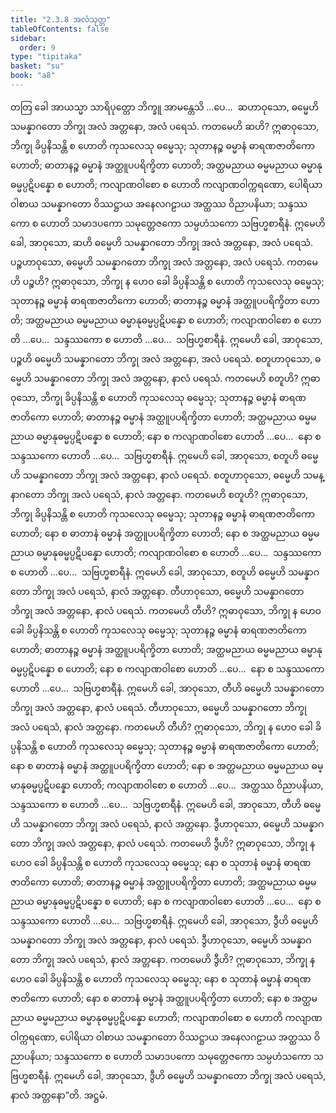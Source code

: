 ```yaml
---
title: "2.3.8 အလံသုတ္တ"
tableOfContents: false
sidebar:
  order: 9
type: "tipitaka"
basket: "su"
book: "a8"
---
```



<DynamicBreadcrumb />

<Division number="78" book="a8">

<Paragraph number="775" book="a8">
တတြ ခေါ အာယသ္မာ သာရိပုတ္တော ဘိက္ခူ အာမန္တေသိ …ပေ…  ဆဟာဝုသော, ဓမ္မေဟိ သမန္နာဂတော ဘိက္ခု အလံ အတ္တနော, အလံ ပရေသံ. ကတမေဟိ ဆဟိ? ဣဓာဝုသော, ဘိက္ခု ခိပ္ပနိသန္တိ စ ဟောတိ ကုသလေသု ဓမ္မေသု; သုတာနဉ္စ ဓမ္မာနံ ဓာရဏဇာတိကော ဟောတိ; ဓာတာနဉ္စ ဓမ္မာနံ အတ္ထူပပရိက္ခိတာ ဟောတိ; အတ္ထမညာယ ဓမ္မမညာယ ဓမ္မာနုဓမ္မပ္ပဋိပန္နော စ ဟောတိ; ကလျာဏဝါစော စ ဟောတိ ကလျာဏဝါက္ကရဏော, ပေါရိယာ ဝါစာယ သမန္နာဂတော ဝိဿဋ္ဌာယ အနေလဂဠာယ အတ္ထဿ ဝိညာပနိယာ; သန္ဒဿကော စ ဟောတိ သမာဒပကော သမုတ္တေဇကော သမ္ပဟံသကော သဗြဟ္မစာရီနံ. ဣမေဟိ ခေါ, အာဝုသော, ဆဟိ ဓမ္မေဟိ သမန္နာဂတော ဘိက္ခု အလံ အတ္တနော, အလံ ပရေသံ.
</Paragraph>

<Paragraph number="776" book="a8">
ပဉ္စဟာဝုသော, ဓမ္မေဟိ သမန္နာဂတော ဘိက္ခု အလံ အတ္တနော, အလံ ပရေသံ. ကတမေဟိ ပဉ္စဟိ? ဣဓာဝုသော, ဘိက္ခု န ဟေဝ ခေါ ခိပ္ပနိသန္တိ စ ဟောတိ ကုသလေသု ဓမ္မေသု; သုတာနဉ္စ ဓမ္မာနံ ဓာရဏဇာတိကော ဟောတိ; ဓာတာနဉ္စ ဓမ္မာနံ အတ္ထူပပရိက္ခိတာ ဟောတိ; အတ္ထမညာယ ဓမ္မမညာယ ဓမ္မာနုဓမ္မပ္ပဋိပန္နော စ ဟောတိ; ကလျာဏဝါစော စ ဟောတိ …ပေ…  သန္ဒဿကော စ ဟောတိ …ပေ…  သဗြဟ္မစာရီနံ. ဣမေဟိ ခေါ, အာဝုသော, ပဉ္စဟိ ဓမ္မေဟိ သမန္နာဂတော ဘိက္ခု အလံ အတ္တနော, အလံ ပရေသံ.
</Paragraph>

<Paragraph number="777" book="a8">
စတူဟာဝုသော, ဓမ္မေဟိ သမန္နာဂတော ဘိက္ခု အလံ အတ္တနော, နာလံ ပရေသံ. ကတမေဟိ စတူဟိ? ဣဓာဝုသော, ဘိက္ခု ခိပ္ပနိသန္တိ စ ဟောတိ ကုသလေသု ဓမ္မေသု; သုတာနဉ္စ ဓမ္မာနံ ဓာရဏဇာတိကော ဟောတိ; ဓာတာနဉ္စ ဓမ္မာနံ အတ္ထူပပရိက္ခိတာ ဟောတိ; အတ္ထမညာယ ဓမ္မမညာယ ဓမ္မာနုဓမ္မပ္ပဋိပန္နော စ ဟောတိ; နော စ ကလျာဏဝါစော ဟောတိ …ပေ…  နော စ သန္ဒဿကော ဟောတိ …ပေ…  သဗြဟ္မစာရီနံ. ဣမေဟိ ခေါ, အာဝုသော, စတူဟိ ဓမ္မေဟိ သမန္နာဂတော ဘိက္ခု အလံ အတ္တနော, နာလံ ပရေသံ.
</Paragraph>

<Paragraph number="778" book="a8">
စတူဟာဝုသော, ဓမ္မေဟိ သမန္နာဂတော ဘိက္ခု အလံ ပရေသံ, နာလံ အတ္တနော. ကတမေဟိ စတူဟိ? ဣဓာဝုသော, ဘိက္ခု ခိပ္ပနိသန္တိ စ ဟောတိ ကုသလေသု ဓမ္မေသု; သုတာနဉ္စ ဓမ္မာနံ ဓာရဏဇာတိကော ဟောတိ; နော စ ဓာတာနံ ဓမ္မာနံ အတ္ထူပပရိက္ခိတာ ဟောတိ; နော စ အတ္ထမညာယ ဓမ္မမညာယ ဓမ္မာနုဓမ္မပ္ပဋိပန္နော ဟောတိ; ကလျာဏဝါစော စ ဟောတိ …ပေ…  သန္ဒဿကော စ ဟောတိ …ပေ…  သဗြဟ္မစာရီနံ. ဣမေဟိ ခေါ, အာဝုသော, စတူဟိ ဓမ္မေဟိ သမန္နာဂတော ဘိက္ခု အလံ ပရေသံ, နာလံ အတ္တနော.
</Paragraph>

<Paragraph number="779" book="a8">
တီဟာဝုသော, ဓမ္မေဟိ သမန္နာဂတော ဘိက္ခု အလံ အတ္တနော, နာလံ ပရေသံ. ကတမေဟိ တီဟိ? ဣဓာဝုသော, ဘိက္ခု န ဟေဝ ခေါ ခိပ္ပနိသန္တိ စ ဟောတိ ကုသလေသု ဓမ္မေသု; သုတာနဉ္စ ဓမ္မာနံ ဓာရဏဇာတိကော ဟောတိ; ဓာတာနဉ္စ ဓမ္မာနံ အတ္ထူပပရိက္ခိတာ ဟောတိ; အတ္ထမညာယ ဓမ္မမညာယ ဓမ္မာနုဓမ္မပ္ပဋိပန္နော စ ဟောတိ; နော စ ကလျာဏဝါစော ဟောတိ …ပေ…  နော စ သန္ဒဿကော ဟောတိ …ပေ…  သဗြဟ္မစာရီနံ. ဣမေဟိ ခေါ, အာဝုသော, တီဟိ ဓမ္မေဟိ သမန္နာဂတော ဘိက္ခု အလံ အတ္တနော, နာလံ ပရေသံ.
</Paragraph>

<Paragraph number="780" book="a8">
တီဟာဝုသော, ဓမ္မေဟိ သမန္နာဂတော ဘိက္ခု အလံ ပရေသံ, နာလံ အတ္တနော. ကတမေဟိ တီဟိ? ဣဓာဝုသော, ဘိက္ခု န ဟေဝ ခေါ ခိပ္ပနိသန္တိ စ ဟောတိ ကုသလေသု ဓမ္မေသု; သုတာနဉ္စ ဓမ္မာနံ ဓာရဏဇာတိကော ဟောတိ; နော စ ဓာတာနံ ဓမ္မာနံ အတ္ထူပပရိက္ခိတာ ဟောတိ; နော စ အတ္ထမညာယ ဓမ္မမညာယ ဓမ္မာနုဓမ္မပ္ပဋိပန္နော ဟောတိ; ကလျာဏဝါစော စ ဟောတိ …ပေ…  အတ္ထဿ ဝိညာပနိယာ, သန္ဒဿကော စ ဟောတိ …ပေ…  သဗြဟ္မစာရီနံ. ဣမေဟိ ခေါ, အာဝုသော, တီဟိ ဓမ္မေဟိ သမန္နာဂတော ဘိက္ခု အလံ ပရေသံ, နာလံ အတ္တနော.
</Paragraph>

<Paragraph number="781" book="a8">
ဒွီဟာဝုသော, ဓမ္မေဟိ သမန္နာဂတော ဘိက္ခု အလံ အတ္တနော, နာလံ ပရေသံ. ကတမေဟိ ဒွီဟိ? ဣဓာဝုသော, ဘိက္ခု န ဟေဝ ခေါ ခိပ္ပနိသန္တိ စ ဟောတိ ကုသလေသု ဓမ္မေသု; နော စ သုတာနံ ဓမ္မာနံ ဓာရဏဇာတိကော ဟောတိ; ဓာတာနဉ္စ ဓမ္မာနံ အတ္ထူပပရိက္ခိတာ ဟောတိ; အတ္ထမညာယ ဓမ္မမညာယ ဓမ္မာနုဓမ္မပ္ပဋိပန္နော စ ဟောတိ; နော စ ကလျာဏဝါစော ဟောတိ …ပေ…  နော စ သန္ဒဿကော ဟောတိ …ပေ…  သဗြဟ္မစာရီနံ. ဣမေဟိ ခေါ, အာဝုသော, ဒွီဟိ ဓမ္မေဟိ သမန္နာဂတော ဘိက္ခု အလံ အတ္တနော, နာလံ ပရေသံ.
</Paragraph>

<Paragraph number="782" book="a8">
ဒွီဟာဝုသော, ဓမ္မေဟိ သမန္နာဂတော ဘိက္ခု အလံ ပရေသံ, နာလံ အတ္တနော. ကတမေဟိ ဒွီဟိ? ဣဓာဝုသော, ဘိက္ခု န ဟေဝ ခေါ ခိပ္ပနိသန္တိ စ ဟောတိ ကုသလေသု ဓမ္မေသု; နော စ သုတာနံ ဓမ္မာနံ ဓာရဏဇာတိကော ဟောတိ; နော စ ဓာတာနံ ဓမ္မာနံ အတ္ထူပပရိက္ခိတာ ဟောတိ; နော စ အတ္ထမညာယ ဓမ္မမညာယ ဓမ္မာနုဓမ္မပ္ပဋိပန္နော ဟောတိ; ကလျာဏဝါစော စ ဟောတိ ကလျာဏဝါက္ကရဏော, ပေါရိယာ ဝါစာယ သမန္နာဂတော ဝိဿဋ္ဌာယ အနေလဂဠာယ အတ္ထဿ ဝိညာပနိယာ; သန္ဒဿကော စ ဟောတိ သမာဒပကော သမုတ္တေဇကော သမ္ပဟံသကော သဗြဟ္မစာရီနံ. ဣမေဟိ ခေါ, အာဝုသော, ဒွီဟိ ဓမ္မေဟိ သမန္နာဂတော ဘိက္ခု အလံ ပရေသံ, နာလံ အတ္တနော”တိ.

</Paragraph>
</Division>

<Paragraph number="783" type="center" book="a8">
အဋ္ဌမံ.
</Paragraph>
